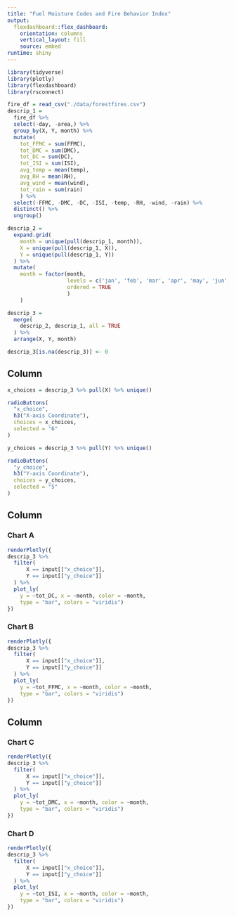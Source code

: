 ```yaml
---
title: "Fuel Moisture Codes and Fire Behavior Index"
output: 
  flexdashboard::flex_dashboard:
    orientation: columns
    vertical_layout: fill
    source: embed
runtime: shiny
---
```


```r
library(tidyverse)
library(plotly)
library(flexdashboard)
library(rsconnect)
```

```r
fire_df = read_csv("./data/forestfires.csv")
descrip_1 = 
  fire_df %>% 
  select(-day, -area,) %>% 
  group_by(X, Y, month) %>% 
  mutate(
    tot_FFMC = sum(FFMC),
    tot_DMC = sum(DMC),
    tot_DC = sum(DC),
    tot_ISI = sum(ISI),
    avg_temp = mean(temp),
    avg_RH = mean(RH),
    avg_wind = mean(wind),
    tot_rain = sum(rain)
    ) %>% 
  select(-FFMC, -DMC, -DC, -ISI, -temp, -RH, -wind, -rain) %>% 
  distinct() %>% 
  ungroup()

descrip_2 = 
  expand.grid(
    month = unique(pull(descrip_1, month)),
    X = unique(pull(descrip_1, X)),
    Y = unique(pull(descrip_1, Y))
  ) %>% 
  mutate(
    month = factor(month, 
                   levels = c('jan', 'feb', 'mar', 'apr', 'may', 'jun', 'jul', 'aug', 'sep', 'oct', 'nov', 'dec'),
                   ordered = TRUE
                   )
    )

descrip_3 = 
  merge(
    descrip_2, descrip_1, all = TRUE
  ) %>% 
  arrange(X, Y, month)

descrip_3[is.na(descrip_3)] <- 0
```


Column {.sidebar}
-----------------------------------------------------------------------

```r
x_choices = descrip_3 %>% pull(X) %>% unique()

radioButtons(
  "x_choice",
  h3("X-axis Coordinate"),
  choices = x_choices,
  selected = "6"
)

y_choices = descrip_3 %>% pull(Y) %>% unique()

radioButtons(
  "y_choice",
  h3("Y-axis Coordinate"),
  choices = y_choices,
  selected = "5"
)
```


Column {data-width=550}
-----------------------------------------------------------------------

### Chart A

```r
renderPlotly({
descrip_3 %>% 
  filter(
      X == input[["x_choice"]],
      Y == input[["y_choice"]]
  ) %>% 
  plot_ly(
    y = ~tot_DC, x = ~month, color = ~month,
    type = "bar", colors = "viridis")
})
```

### Chart B

```r
renderPlotly({
descrip_3 %>% 
  filter(
      X == input[["x_choice"]],
      Y == input[["y_choice"]]
  ) %>% 
  plot_ly(
    y = ~tot_FFMC, x = ~month, color = ~month,
    type = "bar", colors = "viridis")
})
```


Column {data-width=450}
-----------------------------------------------------------------------

### Chart C

```r
renderPlotly({
descrip_3 %>% 
  filter(
      X == input[["x_choice"]],
      Y == input[["y_choice"]]
  ) %>% 
  plot_ly(
    y = ~tot_DMC, x = ~month, color = ~month,
    type = "bar", colors = "viridis")
})
```

### Chart D

```r
renderPlotly({
descrip_3 %>% 
  filter(
      X == input[["x_choice"]],
      Y == input[["y_choice"]]
  ) %>% 
  plot_ly(
    y = ~tot_ISI, x = ~month, color = ~month,
    type = "bar", colors = "viridis")
})
```
